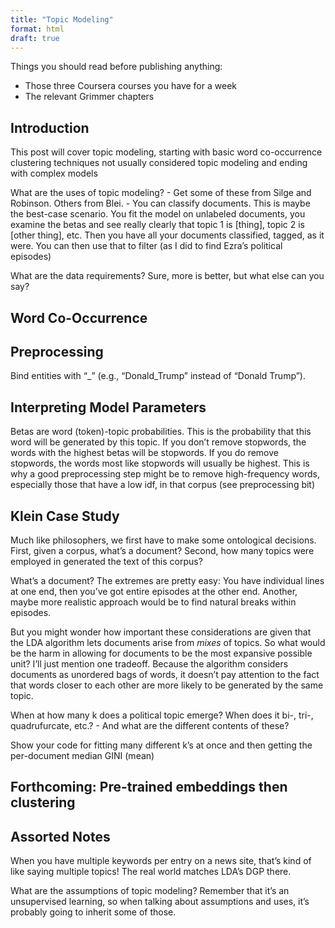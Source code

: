 ```yaml
---
title: "Topic Modeling"
format: html
draft: true
---
```


Things you should read before publishing anything: 

* Those three Coursera courses you have for a week
* The relevant Grimmer chapters

## Introduction

This post will cover topic modeling, starting with basic word co-occurrence clustering techniques not usually considered topic modeling and ending with complex models

What are the uses of topic modeling?
- Get some of these from Silge and Robinson. Others from Blei.
- You can classify documents. This is maybe the best-case scenario. You fit the model on unlabeled documents, you examine the betas and see really clearly that topic 1 is [thing], topic 2 is [other thing], etc. Then you have all your documents classified, tagged, as it were. You can then use that to filter (as I did to find Ezra's political episodes)

What are the data requirements? Sure, more is better, but what else can you say?

## Word Co-Occurrence

## Preprocessing

Bind entities with "_" (e.g., "Donald_Trump" instead of "Donald Trump").

## Interpreting Model Parameters

Betas are word (token)-topic probabilities. This is the probability that this word will be generated by this topic.
If you don't remove stopwords, the words with the highest betas will be stopwords. If you do remove stopwords, the words most like stopwords will usually be highest. This is why a good preprocessing step might be to remove high-frequency words, especially those that have a low idf, in that corpus (see preprocessing bit)

## Klein Case Study

Much like philosophers, we first have to make some ontological decisions. First, given a corpus, what's a document? Second, how many topics were employed in generated the text of this corpus?

What's a document? The extremes are pretty easy: You have individual lines at one end, then you've got entire episodes at the other end. Another, maybe more realistic approach would be to find natural breaks within episodes.

But you might wonder how important these considerations are given that the LDA algorithm lets documents arise from *mixes* of topics. So what would be the harm in allowing for documents to be the most expansive possible unit? I'll just mention one tradeoff. Because the algorithm considers documents as unordered bags of words, it doesn't pay attention to the fact that words closer to each other are more likely to be generated by the same topic. 

When at how many k does a political topic emerge?
When does it bi-, tri-, quadrufurcate, etc.?
  - And what are the different contents of these?
  
Show your code for fitting many different k's at once and then getting the per-document median GINI (mean)


  
## Forthcoming: Pre-trained embeddings then clustering



## Assorted Notes

When you have multiple keywords per entry on a news site, that's kind of like saying multiple topics! The real world matches LDA's DGP there.

What are the assumptions of topic modeling?
Remember that it's an unsupervised learning, so when talking about assumptions and uses, it's probably going to inherit some of those.